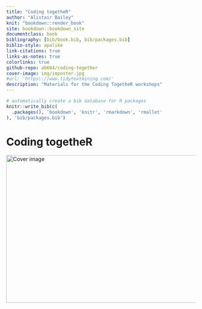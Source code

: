 ```yaml
---
title: "Coding togetheR"
author: "Alistair Bailey"
knit: "bookdown::render_book"
site: bookdown::bookdown_site
documentclass: book
bibliography: [bib/book.bib, bib/packages.bib]
biblio-style: apalike
link-citations: true
links-as-notes: true
colorlinks: true
github-repo: ab604/coding-together
cover-image: img/imposter.jpg
#url: 'https\://www.tidytextmining.com/'
description: "Materials for the Coding TogetheR workshops"
---
```


```r
# automatically create a bib database for R packages
knitr::write_bib(c(
  .packages(), 'bookdown', 'knitr', 'rmarkdown', 'rmallet'
), 'bib/packages.bib')
```

# Coding togetheR {-}

<img src="img/imposter.jpg" width="600" height="393" alt="Cover image" />

